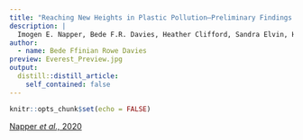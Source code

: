```yaml
---
title: "Reaching New Heights in Plastic Pollution—Preliminary Findings of Microplastics on Mount Everest"
description: |
  Imogen E. Napper, Bede F.R. Davies, Heather Clifford, Sandra Elvin, Heather J.Koldewey, Paul A.Mayewski, Kimberley R.Miner, Mariusz Potocki, Aurora C. Elmore Ananta P. Gajurel & Richard C. Thompson.
author:
  - name: Bede Ffinian Rowe Davies
preview: Everest_Preview.jpg
output:
  distill::distill_article:
    self_contained: false
---
```



```r
knitr::opts_chunk$set(echo = FALSE)
```

[Napper *et al.,* 2020](https://www.sciencedirect.com/science/article/pii/S2590332220305509)



